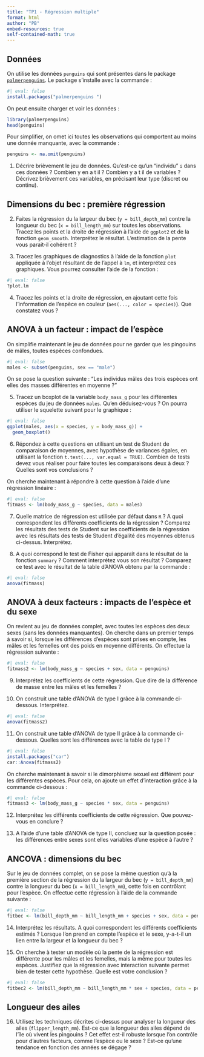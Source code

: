 ```yaml
---
title: "TP1 - Régression multiple"
format: html
author: "PB"
embed-resources: true
self-contained-math: true
---
```


## Données

On utilise les données `penguins` qui sont présentes dans le package
[`palmerpenguins`](https://allisonhorst.github.io/palmerpenguins/).
Le package s'installe avec la commande :
```r
#| eval: false
install.packages("palmerpenguins ")
```

On peut ensuite charger et voir les données : 

```r
library(palmerpenguins)
head(penguins)
```

Pour simplifier, on omet ici toutes les observations qui comportent au moins
une donnée manquante, avec la commande :


```r
penguins <- na.omit(penguins)
```


1. Décrire brièvement le jeu de données.
Qu'est-ce qu'un "individu" `i` dans ces données ?
Combien y en a t il ?
Combien y a t il de variables ?
Décrivez brièvement ces variables, en précisant leur type (discret ou continu).

## Dimensions du bec : première régression

2. Faites la régression du la largeur du bec (`y = bill_depth_mm`) contre la 
longueur du bec (`x = bill_length_mm`) sur toutes les observations.
Tracez les points et la droite de régression à l'aide de `ggplot2` et de la 
fonction `geom_smooth`.
Interprétez le résultat. L'estimation de la pente vous parait-il cohérent ? 

3. Tracez les graphiques de diagnostics à l'aide de la fonction `plot`
appliquée à l'objet résultant de de l'appel à `lm`, et
interprétez ces graphiques. Vous pourrez consulter l'aide de la fonction :
```r
#| eval: false
?plot.lm
```

4. Tracez les points et la droite de régression, en ajoutant cette fois 
l'information de l'espèce en couleur (`aes(..., color = species)`).
Que constatez vous ?

## ANOVA à un facteur : impact de l'espèce

On simplifie maintenant le jeu de données pour ne garder que les pingouins de 
mâles, toutes espèces confondues. 
```r
#| eval: false
males <- subset(penguins, sex == "male")
```

On se pose la question suivante :
"Les individus mâles des trois espèces ont elles des masses différentes en moyenne ?"

5. Tracez un boxplot de la variable `body_mass_g` pour les différentes espèces
du jeu de données `males`. Qu'en déduisez-vous ?
On pourra utiliser le squelette suivant pour le graphique :
```r
#| eval: false
ggplot(males, aes(x = species, y = body_mass_g)) +
  geom_boxplot()
```

6. Répondez à cette questions en utilisant un test de Student de comparaison
de moyennes, avec hypothèse de variances égales, en utilisant
la fonction `t.test(..., var.equal = TRUE)`.
Combien de tests devez vous réaliser pour faire toutes les comparaisons deux à deux ?
Quelles sont vos conclusions ?

On cherche maintenant à répondre à cette question à l'aide d'une régression 
linéaire :
```r
#| eval: false
fitmass <- lm(body_mass_g ~ species, data = males)
```

7. Quelle matrice de régression est utilisée par défaut dans `R` ?
A quoi correspondent les différents coefficients de la régression ?
Comparez les résultats des tests de Student sur les coefficients de la régression
avec les résultats des tests de Student d'égalité des moyennes obtenus ci-dessus.
Interprétez.

8. A quoi correspond le test de Fisher qui apparaît dans le résultat de la fonction
`summary` ? Comment interprétez vous son résultat ?
Comparez ce test avec le résultat de la table d'ANOVA obtenu par la commande :
```r
#| eval: false
anova(fitmass)
```

## ANOVA à deux facteurs : impacts de l'espèce et du sexe

On revient au jeu de données complet, avec toutes les espèces des deux sexes
(sans les données manquantes).
On cherche dans un premier temps à savoir si, lorsque les différences d'espèces
sont prises en compte, les mâles et les femelles ont des poids en moyenne différents.
On effectue la régression suivante :

```r
#| eval: false
fitmass2 <- lm(body_mass_g ~ species + sex, data = penguins)
```

9. Interprétez les coefficients de cette régression.
Que dire de la différence de masse entre les mâles et les femelles ?

10. On construit une table d'ANOVA de type I grâce à la commande ci-dessous.
Interprétez.
```r
#| eval: false
anova(fitmass2)
```

11. On construit une table d'ANOVA de type II grâce à la commande ci-dessous.
Quelles sont les différences avec la table de type I ?
```r
#| eval: false
install.packages("car")
car::Anova(fitmass2)
```

On cherche maintenant à savoir si le dimorphisme sexuel est différent pour 
les différentes espèces. Pour cela, on ajoute un effet d'interaction grâce
à la commande ci-dessous :

```r
#| eval: false
fitmass3 <- lm(body_mass_g ~ species * sex, data = penguins)
```

12. Interprétez les différents coefficients de cette régression.
Que pouvez-vous en conclure ?

13. A l'aide d'une table d'ANOVA de type II, concluez sur la question posée :
les différences entre sexes sont elles variables d'une espèce à l'autre ?

## ANCOVA : dimensions du bec

Sur le jeu de données complet, on se pose la même question
qu'à la première section de la régression du la largeur du bec (`y = bill_depth_mm`) contre la 
longueur du bec (`x = bill_length_mm`), cette fois en contrôlant pour 
l'espèce.
On effectue cette régression à l'aide de la commande suivante :
```r
#| eval: false
fitbec <- lm(bill_depth_mm ~ bill_length_mm + species + sex, data = penguins)
```

14. Interprétez les résultats.
A quoi correspondent les différents coefficients estimés ?
Lorsque l'on prend en compte l'espèce et le sexe, 
y-a-t-il un lien entre la largeur et la longueur du bec ?

15. On cherche à tester un modèle où la pente de la régression est différente
pour les mâles et les femelles, mais la même pour toutes les espèces.
Justifiez que la régression avec interaction suivante permet bien de tester cette
hypothèse.
Quelle est votre conclusion ?
```r
#| eval: false
fitbec2 <- lm(bill_depth_mm ~ bill_length_mm * sex + species, data = penguins)
```

## Longueur des ailes

16. Utilisez les techniques décrites ci-dessus pour analyser la longueur des 
ailes (`flipper_length_mm`).
Est-ce que la longueur des ailes dépend de l'île où vivent les pingouins ?
Cet effet est-il robuste lorsque l'on contrôle pour d'autres facteurs,
comme l'espèce ou le sexe ?
Est-ce qu'une tendance en fonction des années se dégage ?


